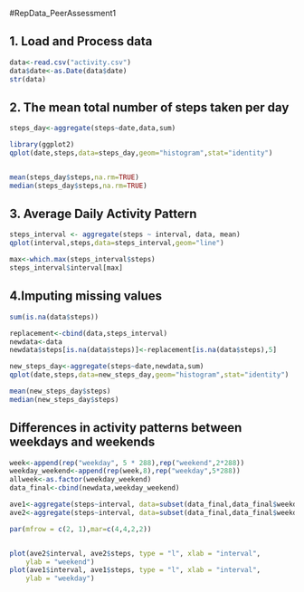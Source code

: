 
#RepData_PeerAssessment1  

## 1. Load and Process data

```r
data<-read.csv("activity.csv")
data$date<-as.Date(data$date)
str(data)
```

## 2. The mean total number of steps taken per day

```r

steps_day<-aggregate(steps~date,data,sum) 

library(ggplot2)
qplot(date,steps,data=steps_day,geom="histogram",stat="identity") 


mean(steps_day$steps,na.rm=TRUE)
median(steps_day$steps,na.rm=TRUE)
```

## 3. Average Daily Activity Pattern

```r
steps_interval <- aggregate(steps ~ interval, data, mean)
qplot(interval,steps,data=steps_interval,geom="line")

max<-which.max(steps_interval$steps)
steps_interval$interval[max]

```


## 4.Imputing missing values

```r
sum(is.na(data$steps))

replacement<-cbind(data,steps_interval)
newdata<-data
newdata$steps[is.na(data$steps)]<-replacement[is.na(data$steps),5]

new_steps_day<-aggregate(steps~date,newdata,sum) 
qplot(date,steps,data=new_steps_day,geom="histogram",stat="identity") 

mean(new_steps_day$steps)
median(new_steps_day$steps)

```


## Differences in activity patterns between weekdays and weekends

```r
week<-append(rep("weekday", 5 * 288),rep("weekend",2*288))
weekday_weekend<-append(rep(week,8),rep("weekday",5*288))
allweek<-as.factor(weekday_weekend)
data_final<-cbind(newdata,weekday_weekend)

ave1<-aggregate(steps~interval, data=subset(data_final,data_final$weekday_weekend=="weekday"), mean)
ave2<-aggregate(steps~interval, data=subset(data_final,data_final$weekday_weekend=="weekend"), mean)

par(mfrow = c(2, 1),mar=c(4,4,2,2))


plot(ave2$interval, ave2$steps, type = "l", xlab = "interval", 
    ylab = "weekend")
plot(ave1$interval, ave1$steps, type = "l", xlab = "interval", 
    ylab = "weekday")
```

